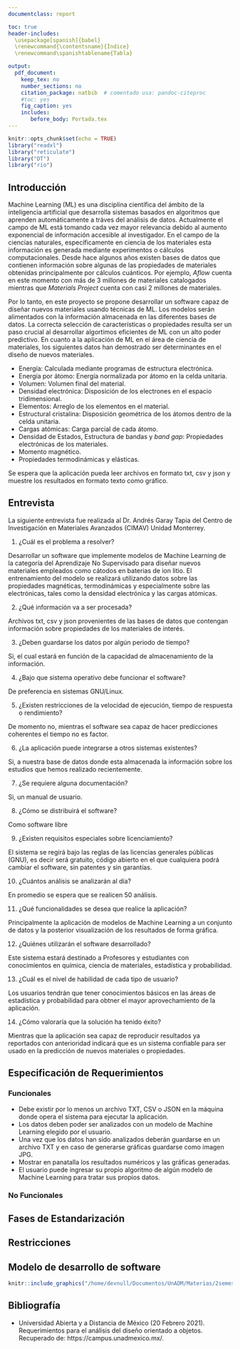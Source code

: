 ```yaml
---
documentclass: report

toc: true
header-includes:
  \usepackage[spanish]{babel}
  \renewcommand{\contentsname}{Índice}
  \renewcommand\spanishtablename{Tabla}

output: 
  pdf_document:
    keep_tex: no
    number_sections: no
    citation_package: natbib  # comentado usa: pandoc-citeproc
    #toc: yes
    fig_caption: yes
    includes:
       before_body: Portada.tex
---
```



```r
knitr::opts_chunk$set(echo = TRUE)
library("readxl")
library("reticulate")
library("DT")
library("rio")
```

\newpage

## Introducción

Machine Learning (ML) es una disciplina científica del ámbito de la inteligencia artificial que desarrolla sistemas basados en algoritmos que aprenden automáticamente a tráves del análisis de datos. Actualmente el campo de ML está tomando cada vez mayor relevancia debido al aumento exponencial de información accesible al investigador. En el campo de la ciencias naturales, específicamente en ciencia de los materiales esta información es generada mediante experimentos o cálculos computacionales. Desde hace algunos años existen bases de datos que contienen información sobre algunas de las propiedades de materiales obtenidas principalmente por cálculos cuánticos. Por ejemplo, *Aflow* cuenta en este momento con más de 3 millones de materiales catalogados mientras que *Materials Project* cuenta con casi 2 millones de materiales. 

Por lo tanto, en este proyecto se propone desarrollar un software capaz de diseñar nuevos materiales usando técnicas de ML. Los modelos serán alimentados con la información almacenada en las diferentes bases de datos. La correcta selección de características o propiedades resulta ser un paso crucial al desarrollar algortimos eficientes de ML con un alto poder predictivo. En cuanto a la aplicación de ML en el área de ciencia de materiales, los siguientes datos han demostrado ser determinantes en el diseño de nuevos materiales.

* Energía: Calculada mediante programas de estructura electrónica.
* Energía por átomo: Energía normalizada por átomo en la celda unitaria.
* Volumen: Volumen final del material.
* Densidad electrónica: Disposición de los electrones en el espacio tridimensional.
* Elementos: Arreglo de los elementos en el material.
* Estructural cristalina: Disposición geométrica de los átomos dentro de la celda unitaria.
* Cargas atómicas: Carga parcial de cada átomo.
* Densidad de Estados, Estructura de bandas y *band gap*: Propiedades electrónicas de los materiales.
* Momento magnético.
* Propiedades termodinámicas y elásticas.

Se espera que la aplicación pueda leer archivos en formato txt, csv y json y muestre los resultados en formato texto como gráfico. 


## Entrevista

La siguiente entrevista fue realizada al Dr. Andrés Garay Tapia del Centro de Investigación en Materiales Avanzados (CIMAV) Unidad Monterrey.

1. ¿Cuál es el problema a resolver?

Desarrollar un software que implemente modelos de Machine Learning de la categoría del Aprendizaje No Supervisado para diseñar nuevos materiales empleados como cátodos en baterias de ion litio. El entrenamiento del modelo se realizará utilizando datos sobre las propiedades magnéticas, termodinámicas y especialmente sobre las electrónicas, tales como la densidad electrónica y las cargas atómicas. 



2. ¿Qué información va a ser procesada? 

Archivos txt, csv y json provenientes de las bases de datos que contengan información sobre propiedades de los materiales de interés. 



3. ¿Deben guardarse los datos por algún periodo de tiempo?

Si, el cual estará en función de la capacidad de almacenamiento de la información.



4. ¿Bajo que sistema operativo debe funcionar el software?

De preferencia en sistemas GNU/Linux.



5. ¿Existen restricciones de la velocidad de ejecución, tiempo de respuesta o rendimiento?

De momento no, mientras el software sea capaz de hacer predicciones coherentes el tiempo no es factor.



6. ¿La aplicación puede integrarse a otros sistemas existentes?

Si, a nuestra base de datos donde esta almacenada la información sobre los estudios que hemos realizado recientemente.



7. ¿Se requiere alguna documentación?

Si, un manual de usuario.


8. ¿Cómo se distribuirá el software?

Como software libre


9. ¿Existen requisitos especiales sobre licenciamiento?

El sistema se regirá bajo las reglas de las licencias generales públicas (GNU), es decir será gratuito, código abierto en el que cualquiera podrá cambiar el software, sin patentes y sin garantías.


10. ¿Cuántos análisis se analizarán al día?

En promedio se espera que se realicen 50 análisis.



11. ¿Qué funcionalidades se desea que realice la aplicación?

Principalmente la aplicación de modelos de Machine Learning a un conjunto de datos y la posterior visualización de los resultados de forma gráfica.



12. ¿Quiénes utilizarán el software desarrollado?

Este sistema estará destinado a Profesores y estudiantes con conocimientos en química, ciencia de materiales, estadística y probabilidad.


13. ¿Cuál es el nivel de habilidad de cada tipo de usuario?

Los usuarios tendrán que tener conocimientos básicos en las áreas de estadística y probabilidad para obtner el mayor aprovechamiento de la aplicación.



14. ¿Cómo valoraría que la solución ha tenido éxito?

Mientras que la aplicación sea capaz de reproducir resultados ya reportados con anterioridad indicará que es un sistema confiable para ser usado en la predicción de nuevos materiales o propiedades.


## Especificación de Requerimientos


### Funcionales

* Debe existir por lo menos un archivo TXT, CSV o JSON en la máquina donde opera el sistema para ejecutar la aplicación.
* Los datos deben poder ser analizados con un modelo de Machine Learning elegido por el usuario.
* Una vez que los datos han sido analizados deberán guardarse en un archivo TXT y en caso de generarse gráficas guardarse como imagen JPG.
* Mostrar en panatalla los resultados numéricos y las gráficas generadas.
* El usuario puede ingresar su propio algoritmo de algún modelo de Machine Learning para tratar sus propios datos.

### No Funcionales




## Fases de Estandarización



## Restricciones




## Modelo de desarrollo de software

```r
knitr::include_graphics("/home/devnull/Documentos/UnADM/Materias/2semestre/bloque1/estadistica/u2/act2/captura.png")
```



## Bibliografía

+ Universidad Abierta y a Distancia de México (20 Febrero 2021). Requerimientos para el análisis del diseño orientado a objetos. Recuperado de: https://campus.unadmexico.mx/.
